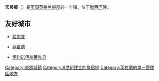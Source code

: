 {{expand|time=2009-12-15T03:00:16+00:00}}
{{unreferenced|time=2009-12-15T03:00:16+00:00}}
{{NoteTA
|G1=UK Places
}}
{{Infobox Settlement
| name = 沃灵顿<br/>Warrington
| image_skyline = Warrington Town Hall.jpg
| imagesize = 250px
| image_caption = 
| image_flag = 
| image_shield = 
| pushpin_map = England
| pushpin_label_position = bottom
| subdivision_type = 国家
| subdivision_name = {{GBR}}
| elevation_m = 
| elevation_ft = 
| area_total_km2 = 
| population_as_of = 
| population_total = 
| population_density_km2 = 
| timezone = 
| utc_offset = 
| timezone_DST = 
| utc_offset_DST = 
| latd = 53
| latm = 23
| lats = 
| latNS = N
| longd = 2
| longm = 36
| longs = 
| longEW = W
| website =  
}}
'''沃灵顿'''（{{lang-en|'''Warrington'''}}）是[[英国|英国]][[英格兰|英格兰]][[柴郡|柴郡]]的一个镇，位于[[默西河|默西河]]畔。

==友好城市==
*{{GER}}[[希尔登|希尔登]]
*{{CZE}}[[纳霍德|纳霍德]]
*{{USA}}[[莱克县_(伊利诺伊州)|伊利诺伊州莱克县]]

{{UK-geo-stub}}
{{英国行政区划}}

{{DEFAULTSORT:Warrington}}
[[Category:柴郡城鎮|Category:柴郡城鎮]]
[[Category:8世紀建立的聚居地|Category:8世紀建立的聚居地]]
[[Category:英格蘭的單一管理區地方|Category:英格蘭的單一管理區地方]]
